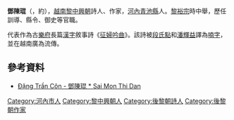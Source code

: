 {{expand|time=2014-06-14T03:53:39+00:00}}
'''鄧陳琨'''（{{vie|hn='''鄧陳琨'''|qn='''Đặng Trần Côn'''}}，約{{bd|1710年||1745年}}），[[越南|越南]][[黎中興朝|黎中興朝]]詩人、作家，[[河內|河內]][[青池縣|青池縣]]人。[[黎裕宗|黎裕宗]]時中舉，歷任訓導、縣令、御史等官職。

代表作為古[[樂府|樂府]]長篇[[漢字|漢字]]敘事詩《[[征婦吟曲|征婦吟曲]]》。該詩被[[段氏點|段氏點]]和[[潘輝益|潘輝益]]譯為[[喃字|喃字]]，並在越南廣為流傳。

== 參考資料 ==
* [http://www.saimonthidan.com/?c=author&a=65 Đặng Trần Côn - 鄧陳琨 * Sai Mon Thi Dan] {{Wayback|url=http://www.saimonthidan.com/?c=author&a=65 |date=20160305021150 }}

{{DEFAULTSORT:Đặng Trần Côn}}
[[Category:河內市人|Category:河內市人]]
[[Category:黎中興朝人|Category:黎中興朝人]]
[[Category:後黎朝詩人|Category:後黎朝詩人]]
[[Category:後黎朝作家|Category:後黎朝作家]]